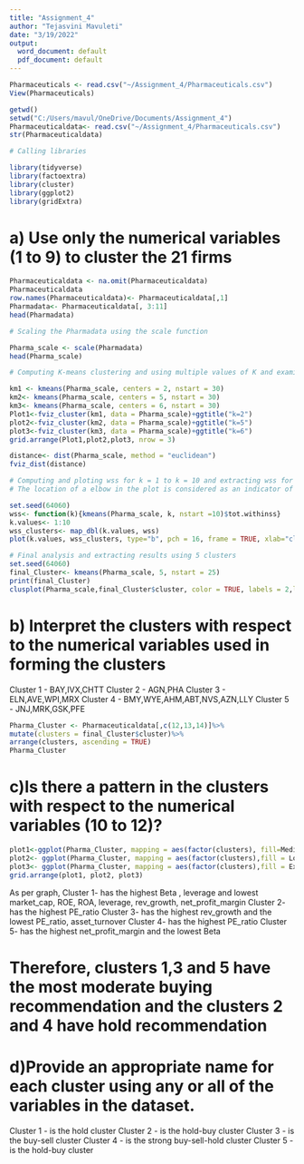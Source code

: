 ---
title: "Assignment_4"
author: "Tejasvini Mavuleti"
date: "3/19/2022"
output:
  word_document: default
  pdf_document: default
---
```{r}
Pharmaceuticals <- read.csv("~/Assignment_4/Pharmaceuticals.csv")
View(Pharmaceuticals)
```

```{r}
getwd()
setwd("C:/Users/mavul/OneDrive/Documents/Assignment_4")
Pharmaceuticaldata<- read.csv("~/Assignment_4/Pharmaceuticals.csv")
str(Pharmaceuticaldata)
```

```{r}
# Calling libraries

library(tidyverse)
library(factoextra)
library(cluster)
library(ggplot2)
library(gridExtra)
```

# a) Use only the numerical variables (1 to 9) to cluster the 21 firms 
```{r}
Pharmaceuticaldata <- na.omit(Pharmaceuticaldata)
Pharmaceuticaldata
row.names(Pharmaceuticaldata)<- Pharmaceuticaldata[,1]
Pharmadata<- Pharmaceuticaldata[, 3:11]
head(Pharmadata)
```

```{r}
# Scaling the Pharmadata using the scale function

Pharma_scale <- scale(Pharmadata)
head(Pharma_scale)
```
```{r}
# Computing K-means clustering and using multiple values of K and examine the difference

km1 <- kmeans(Pharma_scale, centers = 2, nstart = 30)
km2<- kmeans(Pharma_scale, centers = 5, nstart = 30)
km3<- kmeans(Pharma_scale, centers = 6, nstart = 30)
Plot1<-fviz_cluster(km1, data = Pharma_scale)+ggtitle("k=2")
plot2<-fviz_cluster(km2, data = Pharma_scale)+ggtitle("k=5")
plot3<-fviz_cluster(km3, data = Pharma_scale)+ggtitle("k=6")
grid.arrange(Plot1,plot2,plot3, nrow = 3)

distance<- dist(Pharma_scale, method = "euclidean")
fviz_dist(distance)
```

```{r}
# Computing and ploting wss for k = 1 to k = 10 and extracting wss for 2-15 clusters
# The location of a elbow in the plot is considered as an indicator of the number of clusters k =5

set.seed(64060)
wss<- function(k){kmeans(Pharma_scale, k, nstart =10)$tot.withinss}
k.values<- 1:10 
wss_clusters<- map_dbl(k.values, wss)
plot(k.values, wss_clusters, type="b", pch = 16, frame = TRUE, xlab="clusters", ylab="WSS")
```

```{r}
# Final analysis and extracting results using 5 clusters
set.seed(64060)
final_Cluster<- kmeans(Pharma_scale, 5, nstart = 25)
print(final_Cluster)
clusplot(Pharma_scale,final_Cluster$cluster, color = TRUE, labels = 2,lines = 0)
```
# b) Interpret the clusters with respect to the numerical variables used in forming the clusters
Cluster 1 - BAY,IVX,CHTT
Cluster 2 - AGN,PHA
Cluster 3 - ELN,AVE,WPI,MRX
Cluster 4 - BMY,WYE,AHM,ABT,NVS,AZN,LLY
Cluster 5 - JNJ,MRK,GSK,PFE

```{r}
Pharma_Cluster <- Pharmaceuticaldata[,c(12,13,14)]%>% 
mutate(clusters = final_Cluster$cluster)%>% 
arrange(clusters, ascending = TRUE)
Pharma_Cluster
```

# c)Is there a pattern in the clusters with respect to the numerical variables (10 to 12)? 
```{r}
plot1<-ggplot(Pharma_Cluster, mapping = aes(factor(clusters), fill=Median_Recommendation))+geom_bar(position = 'dodge')+labs(x ='No of clusters')
plot2<- ggplot(Pharma_Cluster, mapping = aes(factor(clusters),fill = Location))+geom_bar(position = 'dodge')+labs(x ='No of clusters')
plot3<- ggplot(Pharma_Cluster, mapping = aes(factor(clusters),fill = Exchange))+geom_bar(position = 'dodge')+labs(x ='No of clusters')
grid.arrange(plot1, plot2, plot3)       
```

As per graph, 
Cluster 1- has the highest Beta , leverage and lowest market_cap, ROE, ROA, leverage, rev_growth, net_profit_margin
Cluster 2- has the highest PE_ratio
Cluster 3- has the highest rev_growth and the lowest PE_ratio, asset_turnover
Cluster 4- has the highest PE_ratio
Cluster 5- has the highest net_profit_margin and the lowest Beta 


# Therefore, clusters 1,3 and 5 have the most moderate buying recommendation and the clusters 2 and 4 have hold recommendation


# d)Provide an appropriate name for each cluster using any or all of the variables in the dataset.
Cluster 1 - is the hold cluster
Cluster 2 - is the hold-buy cluster
Cluster 3 - is the buy-sell cluster
Cluster 4 - is the strong buy-sell-hold cluster
Cluster 5 - is the hold-buy cluster



